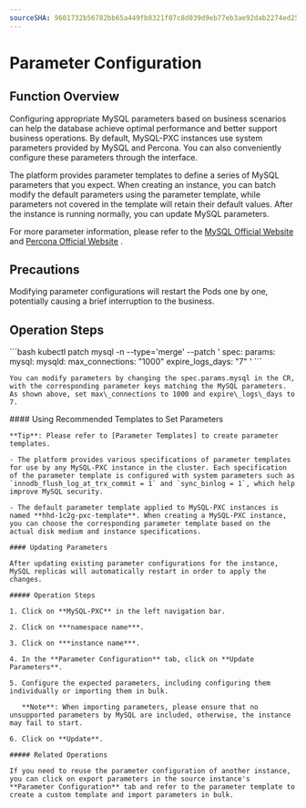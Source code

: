 ```yaml
---
sourceSHA: 9601732b56782bb65a449fb8321f07c8d039d9eb77eb3ae92dab2274ed259dc3
---
```


# Parameter Configuration

## Function Overview

Configuring appropriate MySQL parameters based on business scenarios can help the database achieve optimal performance and better support business operations. By default, MySQL-PXC instances use system parameters provided by MySQL and Percona. You can also conveniently configure these parameters through the interface.

The platform provides parameter templates to define a series of MySQL parameters that you expect. When creating an instance, you can batch modify the default parameters using the parameter template, while parameters not covered in the template will retain their default values. After the instance is running normally, you can update MySQL parameters.

For more parameter information, please refer to the [MySQL Official Website](https://dev.mysql.com/doc/refman/5.7/en/innodb-parameters.html) and [Percona Official Website](https://docs.percona.com/percona-xtradb-cluster/8.0/) .

## Precautions

Modifying parameter configurations will restart the Pods one by one, potentially causing a brief interruption to the business.

## Operation Steps

<Tabs>
  <Tab label="CLI">
    ```bash
    kubectl patch mysql -n <namespace> <name> --type='merge' --patch '
    spec:
      params:
        mysql:
          mysqld:
            max_connections: "1000"
            expire_logs_days: "7"
    '
    ```

    You can modify parameters by changing the spec.params.mysql in the CR, with the corresponding parameter keys matching the MySQL parameters. As shown above, set max\_connections to 1000 and expire\_logs\_days to 7.
  </Tab>

  <Tab label="Web Console">
    #### Using Recommended Templates to Set Parameters

    **Tip**: Please refer to [Parameter Templates] to create parameter templates.

    - The platform provides various specifications of parameter templates for use by any MySQL-PXC instance in the cluster. Each specification of the parameter template is configured with system parameters such as `innodb_flush_log_at_trx_commit = 1` and `sync_binlog = 1`, which help improve MySQL security.

    - The default parameter template applied to MySQL-PXC instances is named **hhd-1c2g-pxc-template**. When creating a MySQL-PXC instance, you can choose the corresponding parameter template based on the actual disk medium and instance specifications.

    #### Updating Parameters

    After updating existing parameter configurations for the instance, MySQL replicas will automatically restart in order to apply the changes.

    ##### Operation Steps

    1. Click on **MySQL-PXC** in the left navigation bar.

    2. Click on ***namespace name***.

    3. Click on ***instance name***.

    4. In the **Parameter Configuration** tab, click on **Update Parameters**.

    5. Configure the expected parameters, including configuring them individually or importing them in bulk.

       **Note**: When importing parameters, please ensure that no unsupported parameters by MySQL are included, otherwise, the instance may fail to start.

    6. Click on **Update**.

    ##### Related Operations

    If you need to reuse the parameter configuration of another instance, you can click on export parameters in the source instance's **Parameter Configuration** tab and refer to the parameter template to create a custom template and import parameters in bulk.
  </Tab>
</Tabs>
